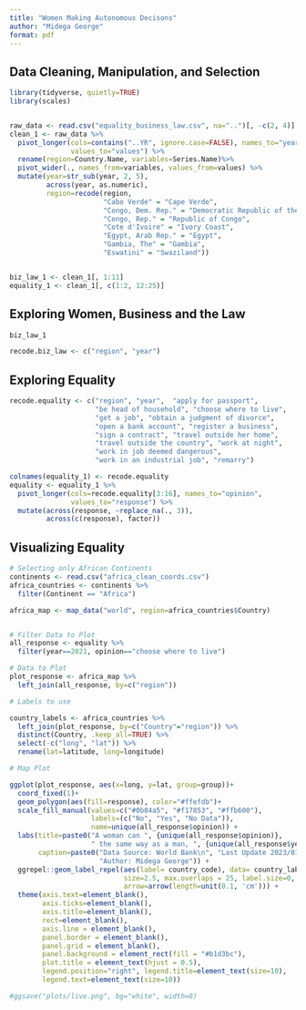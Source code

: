 ---
title: "Women Making Autonomous Decisons"
author: "Midega George"
format: pdf
---

## Data Cleaning, Manipulation, and Selection

```{r, message=FALSE}
library(tidyverse, quietly=TRUE)
library(scales)


raw_data <- read.csv("equality_business_law.csv", na="..")[, -c(2, 4)]
clean_1 <- raw_data %>%
  pivot_longer(cols=contains("..YR", ignore.case=FALSE), names_to="year", 
               values_to="values") %>%
  rename(region=Country.Name, variables=Series.Name)%>%
  pivot_wider(., names_from=variables, values_from=values) %>%
  mutate(year=str_sub(year, 2, 5), 
         across(year, as.numeric),
         region=recode(region, 
                       "Cabo Verde" = "Cape Verde", 
                       "Congo, Dem. Rep." = "Democratic Republic of the Congo", 
                       "Congo, Rep." = "Republic of Congo", 
                       "Cote d'Ivoire" = "Ivory Coast",
                       "Egypt, Arab Rep." = "Egypt", 
                       "Gambia, The" = "Gambia", 
                       "Eswatini" = "Swaziland"))


biz_law_1 <- clean_1[, 1:11]
equality_1 <- clean_1[, c(1:2, 12:25)]
```

## Exploring Women, Business and the Law


```{r}
biz_law_1

recode.biz_law <- c("region", "year")
```





























## Exploring Equality

```{r}
recode.equality <- c("region", "year",  "apply for passport",
                     "be head of household", "choose where to live",
                     "get a job", "obtain a judgment of divorce",
                     "open a bank account", "register a business",
                     "sign a contract", "travel outside her home",
                     "travel outside the country", "work at night",
                     "work in job deemed dangerous",
                     "work in an industrial job", "remarry")

colnames(equality_1) <- recode.equality
equality <- equality_1 %>%
  pivot_longer(cols=recode.equality[3:16], names_to="opinion", 
               values_to="response") %>%
  mutate(across(response, ~replace_na(., 3)), 
         across(c(response), factor))
```

## Visualizing Equality

```{r, fig.width=15}
# Selecting only African Continents
continents <- read.csv("africa_clean_coords.csv")
africa_countries <- continents %>%
  filter(Continent == "Africa")

africa_map <- map_data("world", region=africa_countries$Country)


# Filter Data to Plot
all_response <- equality %>%
  filter(year==2021, opinion=="choose where to live")

# Data to Plot
plot_response <- africa_map %>%
  left_join(all_response, by=c("region"))

# Labels to use

country_labels <- africa_countries %>%
  left_join(plot_response, by=c("Country"="region")) %>%
  distinct(Country, .keep_all=TRUE) %>%
  select(-c("long", "lat")) %>%
  rename(lat=latitude, long=longitude)

# Map Plot

ggplot(plot_response, aes(x=long, y=lat, group=group))+
  coord_fixed(1)+
  geom_polygon(aes(fill=response), color="#ffefdb")+
  scale_fill_manual(values=c("#0b84a5", "#f17853", "#ffb600"), 
                    labels=(c("No", "Yes", "No Data")), 
                    name=unique(all_response$opinion)) +
  labs(title=paste0("A woman can ", {unique(all_response$opinion)}, 
                    " the same way as a man, ", {unique(all_response$year)}), 
       caption=paste0("Data Source: World Bank\n", "Last Update 2023/01/31\n", 
                      "Author: Midega George")) +
  ggrepel::geom_label_repel(aes(label= country_code), data= country_labels, 
                            size=2.5, max.overlaps = 25, label.size=0, 
                            arrow=arrow(length=unit(0.1, 'cm'))) +
  theme(axis.text=element_blank(),
        axis.ticks=element_blank(),
        axis.title=element_blank(),
        rect=element_blank(),
        axis.line = element_blank(),
        panel.border = element_blank(),
        panel.grid = element_blank(),
        panel.background = element_rect(fill = "#b1d3bc"),
        plot.title = element_text(hjust = 0.5),
        legend.position="right", legend.title=element_text(size=10), 
        legend.text=element_text(size=10))

#ggsave("plots/live.png", bg="white", width=8)
```




